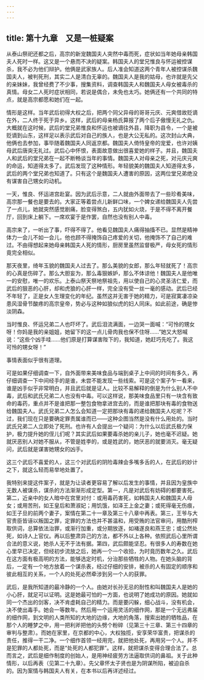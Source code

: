 ```yaml
---
---
---
```

title: 第十九章　又是一桩疑案
---




从泰山祭祀还都之后，高宗的新宠魏国夫人突然中毒而死，症状如当年她母亲韩国夫人死时一样。这又是一个悬而不决的疑案。韩国夫人的堂兄惟良与怀运被控谋杀，我不必为他们辩护。他俩是武家族人。后人准会知道这两个青年人被控谋杀魏国夫人，被判死刑，其实二人是清白无辜的。魏国夫人是我的姑母，也许就是先父的亲妹妹，我曾经费了不少事，搜集资料，调查韩国夫人和魏国夫人母女被毒杀的真情。母女二人死时症状相同，若说是偶合，未免也太巧。她俩还有一个共同的特点，就是高宗都愿和她们在一起。

情形是这样。当年武后初得大权之后，把两个同父异母的哥哥元庆、元爽借故贬谪在外，二人终于死于异乡。这样，武后的母亲杨氏算报了两个后子傲慢无礼之仇。大概就在这时候，武后的堂兄弟惟良和怀运也被谪往外县，降职为县令，一个是被贬谪到山东，这样足以表示武后对自己的族人，也是大公无私的。这次封山大典，他俩也去参加，事毕随着魏国夫人同返京都。魏国夫人倚恃皇帝的宠爱，也许对姨母武后唐突无礼过。武后心中怀恨，表面故意做出很喜爱她的样子。并且，魏国夫人和武后的堂兄弟在一起不断畅谈当年的事情。魏国夫人对母亲之死，对元庆元爽的命运，知道得太多了。武后发现了这种情形。年轻貌美的魏国夫人知道得太多，武后的两个堂兄弟也知道了。只有这个是魏国夫人遭害的原因，这两位堂兄弟绝没有谋害自己甥女的动机。

一天，惟良、怀运进宫赴宴。因为武后示意，二人就由外面带去了一些珍肴美味，高宗那一餐也是要去的。大家正等着尝点儿新鲜口味，一个婢女递给魏国夫人先尝了一点儿，她就突然感觉剧痛，脸变得煞白，五内犹如火烧，于是不得不离开餐厅，回到床上躺下。一席欢宴于是作罢，自然也没有别人中毒。

高宗来了，一听出了事，吓得不得了。他看见魏国夫人痛得抽搐不已。显然是精神体力一会儿不如一会儿，他也顾不得掩饰自己疼爱的关切，他掩饰不了自己的难过。不由得想起来她母亲韩国夫人死的情形，厨房里虽然监督极严，母女死的情形竟完全相似。

那天夜里，绮年玉貌的魏国夫人过去了。那么美貌的女郎，那么年轻就死了！高宗的心真是伤碎了。那么大胆妄为，那么毒狠嫉妒，那么不体谅他！魏国夫人是他唯一的安慰，唯一的欢乐。上泰山祭天祭地祭祖先，用以使自己的心灵圣洁仁爱，而武后的狠恶的心肝，却和虎狼的心肝一样，完全没有受一丝一毫的感动。武后已经不年轻了，正是女人生理变化的年纪。虽然这并无害于她的精力，可是寂寞凄凉染患风湿骨节酸疼的高宗皇帝，势必与这种如狼似虎的妇人同床。如此前途，确是惨淡阴森。

当时惟良、怀运兄弟二人也吓坏了。武后泪流满面，一边哭一面喊：“可怜的甥女呀！你妈是我的亲姐姐，她留下的这一点儿骨肉我也保不住呀……”她又大怒喊说：“这些个凶手哇……他们原是打算谋害陛下的，我知道，她赶巧先吃了。我这可怜的甥女呀！”

事情表面似乎很有道理。

可是如果仔细调查一下，自外面带来美味食品与端到桌子上中间的时间有多久，再仔细调查一下中间经手的是谁，未尝不能发现一些线索。可是这个案子乍一看来，谁是凶手似乎非常明白，并且武后就是证人。比较不易解释的倒是为什么别人不中毒，武后和武氏兄弟二人也没有中毒。可以这样说，那美味食品里只有一块含有致命的毒药，重点并不是谁把那一整包食物拿进宫去的，而是谁把那块有毒的食物送给魏国夫人。武氏兄弟二人怎么会知道一定把那块有毒的递给魏国夫人吃呢？不过，我们现在只是要确定罪责属谁而已——这种企图当然是没有什么用处的。当时武氏兄弟二人立即处了死刑。也许有人会提出一个疑问：为什么以后武氏极力保护，极力提升她的侄儿们呢？其实武后如果要毒杀她的亲儿子，她也毫不迟疑。她就厌恶别人对她不服从，不管是姓李的，或是姓武的，她厌恶的就要消灭。毫无疑问，武后就是谋害她甥女的凶手。

这三个武后不喜爱的人，这三个对武后的阴险毒辣会多嘴多舌的人，在武后的妙计之下，就这么轻而易举地处置了。

我特别来提这件案子，就是为让读者更容易了解以后发生的事情，并且因为皇族中无数人被谋杀，谋杀的方法渐渐形成定型。第一，凡是对武后有妨碍的都要害死。第二，近亲中的女人暗中在宫里对付：或用毒药害死，如韩国夫人和魏国夫人母女；或用苦刑，如王皇后和萧淑妃；用饥饿，如泽王上金之妻；或死得毫无伤痕，如王子旦的前两个妻子，案情在第二十一章及第三十八章中再表。第三，王爷与大官贵臣皆诬以叛国之罪，定罪的方法也并不甚温和，用受贿的法官审问，用酷刑榨取供词，总算依法治罪，或渐行加重，或分期放逐，如褚遂良和燕王忠；或公然处死，如诗人上官仪。再以后整肃异己的方法，都不外以上各种。依照武后心里所谓合法的意义说，她杀人无不于法有据。第四，武后颇能坚忍。有很多人的寿数在她心里早已决定，但经初步流放之后，她再一个一个收拾，为时竟历数年之久。武后在这方面有极高明的方法，能够选定时机，分治那些牺牲的人物。在她头脑的背后，一定有一个地方放着一个谋杀表，经过仔细的安排，被杀的人有固定的顺序和彼此相互的关系，一个人的处死必然牵涉到另一个人的获罪。

武后，是我所知道的最冷静的一个人。由她对长孙无忌的耐性和叫魏国夫人是她的小心肝，就足可以证明。这是她最可怕的一方面，也说明了她成功的原因。她就如同一个杰出的剑客，决不肯虚耗自己的精力。而是要闪躲，细心战斗，没有机会，决不使出毒手。她会一等数年。然后用一个运用灵活的细作网，那是一个无远弗届的细作网，到文明的人类所知的大地的边缘，大地的角落，搜索出她的牺牲品，在那个人的睡梦之中，用一把利斧把他的头劈个粉碎（见第三十三章、第三十四章的审判与整肃）。而她在家里，在京都的中心，大权独揽，安享荣华富贵，把谋杀的责任，推得一干二净。一个细作首领一经用完，就把他处死，再用另一个人。并不是犯罪的人都处死，而是“处死的人都犯罪”。这样，就把谋杀变得合理合法了。总而言之，武后是细作制度的创始人，是用神经疲劳方法逼取供词的鼻祖。关于此种情形，以后再表（见第二十九章）。先父章怀太子贤也是为阴谋所陷，被迫自杀的。因为案情与韩国夫人有关，在本书以后再详述经过。